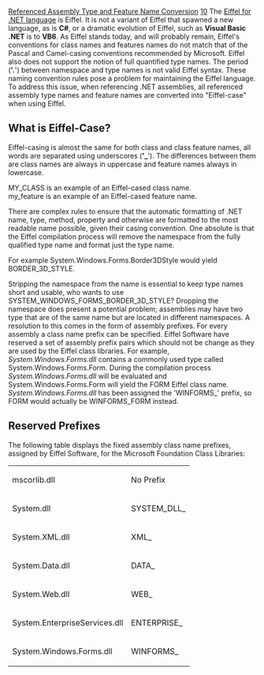 [[Property:title|Referenced Assembly Type and Feature Name Conversion]]
[[Property:weight|10]]
The [[The Eiffel for .NET language|Eiffel for .NET language]]  is Eiffel. It is not a variant of Eiffel that spawned a new language, as is '''C#''', or a dramatic evolution of Eiffel, such as '''Visual Basic .NET''' is to '''VB6'''. As Eiffel stands today, and will probably remain, Eiffel's conventions for class names and features names do not match that of the Pascal and Camel-casing conventions recommended by Microsoft. Eiffel also does not support the notion of full quantified type names. The period (''''.'''') between namespace and type names is not valid Eiffel syntax. These naming convention rules pose a problem for maintaining the Eiffel language. To address this issue, when referencing .NET assemblies, all referenced assembly type names and feature names are converted into "Eiffel-case" when using Eiffel. 
<span id="eiffel_case"></span> 
==What is Eiffel-Case?==

Eiffel-casing is almost the same for both class and class feature names, all words are separated using underscores (''''_''''). The differences between them are class names are always in uppercase and feature names always in lowercase. 

<eiffel>MY_CLASS</eiffel> is an example of an Eiffel-cased class name. <br/>
<eiffel>my_feature</eiffel> is an example of an Eiffel-cased feature name. 

There are complex rules to ensure that the automatic formatting of .NET name, type, method, property and otherwise are formatted to the most readable name possible, given their casing convention. One absolute is that the Eiffel compilation process will remove the namespace from the fully qualified type name and format just the type name. 

For example <eiffel>System.Windows.Forms.Border3DStyle</eiffel> would yield <eiffel>BORDER_3D_STYLE</eiffel>. 

Stripping the namespace from the name is essential to keep type names short and usable, who wants to use <eiffel>SYSTEM_WINDOWS_FORMS_BORDER_3D_STYLE</eiffel>? Dropping the namespace does present a potential problem; assemblies may have two type that are of the same name but are located in different namespaces. A resolution to this comes in the form of assembly prefixes. For every assembly a class name prefix can be specified. Eiffel Software have reserved a set of assembly prefix pairs which should not be change as they are used by the Eiffel class libraries. For example, ''System.Windows.Forms.dll'' contains a commonly used type called <eiffel>System.Windows.Forms.Form</eiffel>. During the compilation process ''System.Windows.Forms.dll'' will be evaluated and <eiffel>System.Windows.Forms.Form</eiffel> will yield the <eiffel>FORM</eiffel> Eiffel class name. ''System.Windows.Forms.dll'' has been assigned the '<eiffel>WINFORMS_</eiffel>' prefix, so <eiffel>FORM</eiffel> would actually be <eiffel>WINFORMS_FORM</eiffel> instead. 
<span id="prefixes"></span> 
==Reserved Prefixes==

The following table displays the fixed assembly class name prefixes, assigned by Eiffel Software, for the Microsoft Foundation Class Libraries: 
{| 
|- 
| mscorlib.dll
| No Prefix
|- 
| System.dll
| <eiffel>SYSTEM_DLL_</eiffel>
|- 
| System.XML.dll
| <eiffel>XML_</eiffel>
|- 
| System.Data.dll
| <eiffel>DATA_</eiffel>
|- 
| System.Web.dll
| <eiffel>WEB_</eiffel>
|- 
| System.EnterpriseServices.dll
| <eiffel>ENTERPRISE_</eiffel>
|- 
| System.Windows.Forms.dll
| <eiffel>WINFORMS_</eiffel>
|}





